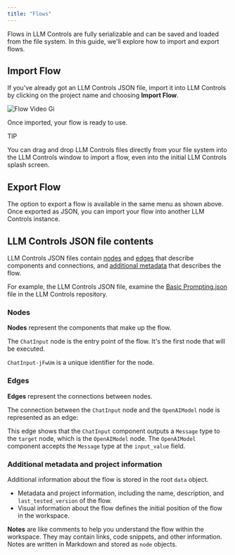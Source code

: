 ```yaml
---
title: "Flows"
---
```


Flows in LLM Controls are fully serializable and can be saved and loaded from the file system. In this guide, we'll explore how to import and export flows.

## **Import Flow**[**​**](https://docs.langflow.org/concepts-flows#import-flow)

If you've already got an LLM Controls JSON file, import it into LLM Controls by clicking on the project name and choosing **Import Flow**.

![Flow Video Gi](/images/flow_video.gif)

Once imported, your flow is ready to use.

<Tip>
  TIP

  You can drag and drop LLM Controls files directly from your file system into the LLM Controls window to import a flow, even into the initial LLM Controls splash screen.
</Tip>

## **Export Flow**[**​**](https://docs.langflow.org/concepts-flows#export-flow)

The option to export a flow is available in the same menu as shown above. Once exported as JSON, you can import your flow into another LLM Controls instance.

## **LLM Controls JSON file contents**[**​**](https://docs.langflow.org/concepts-flows#langflow-json-file-contents)

LLM Controls JSON files contain [nodes](https://docs.llmcontrols.ai/Concepts/flows#nodes%E2%80%8B) and [edges](https://docs.llmcontrols.ai/Concepts/flows#edges%E2%80%8B) that describe components and connections, and [additional metadata](https://docs.llmcontrols.ai/Concepts/flows#additional-metadata-and-project-informatio%E2%80%8B) that describes the flow.

For example, the LLM Controls JSON file, examine the [Basic Prompting.json](https://github.com/langflow-ai/langflow/blob/main/src/backend/base/langflow/initial_setup/starter_projects/Basic%20Prompting.json) file in the LLM Controls repository.

### **Nodes**[**​**](https://docs.langflow.org/concepts-flows#nodes)

**Nodes** represent the components that make up the flow.

The `ChatInput` node is the entry point of the flow. It's the first node that will be executed.

`ChatInput-jFwUm` is a unique identifier for the node.

### **Edges**[**​**](https://docs.langflow.org/concepts-flows#edges)

**Edges** represent the connections between nodes.

The connection between the `ChatInput` node and the `OpenAIModel` node is represented as an edge:

This edge shows that the `ChatInput` component outputs a `Message` type to the `target` node, which is the `OpenAIModel` node. The `OpenAIModel` component accepts the `Message` type at the `input_value` field.

### **Additional metadata and project information**[**​**](https://docs.langflow.org/concepts-flows#additional-metadata-and-project-information)

Additional information about the flow is stored in the root `data` object.

- Metadata and project information, including the name, description, and `last_tested_version` of the flow.
- Visual information about the flow defines the initial position of the flow in the workspace.

**Notes** are like comments to help you understand the flow within the workspace. They may contain links, code snippets, and other information. Notes are written in Markdown and stored as `node` objects.
